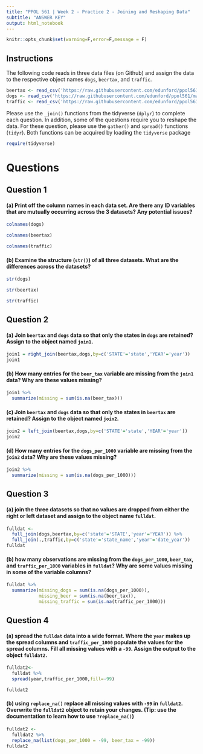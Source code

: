 ```yaml
---
title: "PPOL 561 | Week 2 - Practice 2 - Joining and Reshaping Data"
subtitle: "ANSWER KEY"
output: html_notebook
---
```


```r
knitr::opts_chunk$set(warning=F,error=F,message = F)
```

## Instructions

The following code reads in three data files (on Github) and assign the data to the respective object names `dogs`, `beertax`, and `traffic`.

```r
beertax <- read_csv('https://raw.githubusercontent.com/edunford/ppol561/master/Lectures/week_02/practice/Data/states-beer-data.csv')
dogs <- read_csv('https://raw.githubusercontent.com/edunford/ppol561/master/Lectures/week_02/practice/Data/states-dogs-data.csv')
traffic <- read_csv('https://raw.githubusercontent.com/edunford/ppol561/master/Lectures/week_02/practice/Data/states-traffic-data.csv')
```

Please use the `_join()` functions from the tidyverse (`dplyr`) to complete each question. In addition, some of the questions require you to reshape the data. For these question, please use the `gather()` and `spread()` functions (`tidyr`). Both functions can be acquired by loading the `tidyverse` package

```r
require(tidyverse)
```


# Questions


## Question 1

#### (a) Print off the column names in each data set. Are there any ID variables that are mutually occurring across the 3 datasets? Any potential issues?

```r
colnames(dogs)
```

```r
colnames(beertax)
```

```r
colnames(traffic)
```

#### (b) Examine the structure (`str()`) of all three datasets. What are the differences across the datasets?


```r
str(dogs)
```

```r
str(beertax)
```


```r
str(traffic)
```


## Question 2

#### (a) Join `beertax` and `dogs` data so that only the states in `dogs` are retained? Assign to the object named `join1`.

```r
join1 = right_join(beertax,dogs,by=c('STATE'='state','YEAR'='year'))
join1
```

#### (b) How many entries for the `beer_tax` variable are missing from the `join1` data? Why are these values missing?

```r
join1 %>% 
  summarize(missing = sum(is.na(beer_tax)))
```


#### (c) Join `beertax` and `dogs` data so that only the states in `beertax` are retained? Assign to the object named `join2`.

```r
join2 = left_join(beertax,dogs,by=c('STATE'='state','YEAR'='year'))
join2
```

#### (d) How many entries for the `dogs_per_1000` variable are missing from the `join2` data? Why are these values missing?

```r
join2 %>% 
  summarize(missing = sum(is.na(dogs_per_1000)))
```


## Question 3

#### (a) join the three datasets so that no values are dropped from either the right or left dataset and assign to the object name `fulldat`.

```r
fulldat <-
  full_join(dogs,beertax,by=c('state'='STATE','year'='YEAR')) %>% 
  full_join(.,traffic,by=c('state'='state_name','year'='date_year'))
fulldat
```

#### (b) how many observations are missing from the `dogs_per_1000`, `beer_tax`, and `traffic_per_1000` variables in `fulldat`? Why are some values missing in some of the variable columns?

```r
fulldat %>% 
  summarize(missing_dogs = sum(is.na(dogs_per_1000)),
            missing_beer = sum(is.na(beer_tax)),
            missing_traffic = sum(is.na(traffic_per_1000)))
```


## Question 4

#### (a) spread the `fulldat` data into a wide format. Where the `year` makes up the spread columns and `traffic_per_1000` populate the values for the spread columns. Fill all missing values with a `-99`. Assign the output to the object `fulldat2`.

```r
fulldat2<-
  fulldat %>% 
  spread(year,traffic_per_1000,fill=-99)

fulldat2
```


#### (b) using `replace_na()` replace all missing values with `-99` in `fulldat2`. Overwrite the `fulldat2` object to retain your changes. (Tip: use the documentation to learn how to use `?replace_na()`)

```r
fulldat2 <-
  fulldat2 %>% 
  replace_na(list(dogs_per_1000 = -99, beer_tax = -99))
fulldat2
```
